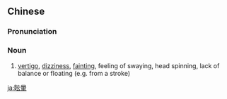 {{also|眩晕}}
==Chinese==
{{zh-forms|s=眩晕}}

===Pronunciation===
{{zh-pron
|m=xuànyùn
|c=jyun6 wan4
|mn=qz,xm,zz:hiân-ūn
|cat=n
}}

===Noun===
{{zh-noun}}

# [[vertigo]], [[dizziness]], [[fainting]], feeling of swaying, head spinning, lack of balance or floating (e.g. from a stroke)

[[ja:眩暈]]